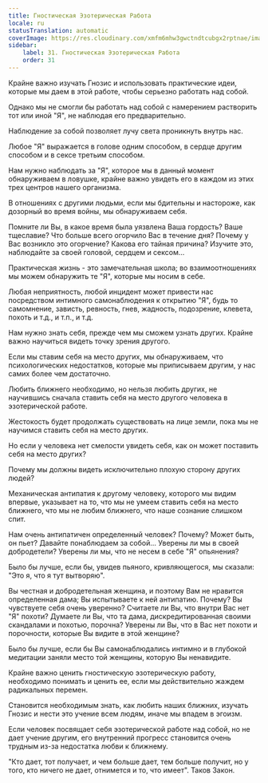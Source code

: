 ```yaml
---
title: Гностическая Эзотерическая Работа
locale: ru
statusTranslation: automatic
coverImage: https://res.cloudinary.com/xmfm6mhw3gwctndtcubgx2rptnae/image/upload/v1740468922/small_cover_tratado_de_psicologia_revolucionaria_a4c0dca4e0.webp
sidebar:
    label: 31. Гностическая Эзотерическая Работа
    order: 31
---
```

Крайне важно изучать Гнозис и использовать практические идеи, которые мы даем в этой работе, чтобы серьезно работать над собой.

Однако мы не смогли бы работать над собой с намерением растворить тот или иной "Я", не наблюдая его предварительно.

Наблюдение за собой позволяет лучу света проникнуть внутрь нас.

Любое "Я" выражается в голове одним способом, в сердце другим способом и в сексе третьим способом.

Нам нужно наблюдать за "Я", которое мы в данный момент обнаруживаем в ловушке, крайне важно увидеть его в каждом из этих трех центров нашего организма.

В отношениях с другими людьми, если мы бдительны и настороже, как дозорный во время войны, мы обнаруживаем себя.

Помните ли Вы, в какое время была уязвлена Ваша гордость? Ваше тщеславие? Что больше всего огорчило Вас в течение дня? Почему у Вас возникло это огорчение? Какова его тайная причина? Изучите это, наблюдайте за своей головой, сердцем и сексом...

Практическая жизнь - это замечательная школа; во взаимоотношениях мы можем обнаружить те "Я", которые мы носим в себе.

Любая неприятность, любой инцидент может привести нас посредством интимного самонаблюдения к открытию "Я", будь то самомнение, зависть, ревность, гнев, жадность, подозрение, клевета, похоть и т.д., и т.п., и т.д.

Нам нужно знать себя, прежде чем мы сможем узнать других. Крайне важно научиться видеть точку зрения другого.

Если мы ставим себя на место других, мы обнаруживаем, что психологических недостатков, которые мы приписываем другим, у нас самих более чем достаточно.

Любить ближнего необходимо, но нельзя любить других, не научившись сначала ставить себя на место другого человека в эзотерической работе.

Жестокость будет продолжать существовать на лице земли, пока мы не научимся ставить себя на место других.

Но если у человека нет смелости увидеть себя, как он может поставить себя на место других?

Почему мы должны видеть исключительно плохую сторону других людей?

Механическая антипатия к другому человеку, которого мы видим впервые, указывает на то, что мы не умеем ставить себя на место ближнего, что мы не любим ближнего, что наше сознание слишком спит.

Нам очень антипатичен определенный человек? Почему? Может быть, он пьет? Давайте понаблюдаем за собой... Уверены ли мы в своей добродетели? Уверены ли мы, что не несем в себе "Я" опьянения?

Было бы лучше, если бы, увидев пьяного, кривляющегося, мы сказали: "Это я, что я тут вытворяю".

Вы честная и добродетельная женщина, и поэтому Вам не нравится определенная дама; Вы испытываете к ней антипатию. Почему? Вы чувствуете себя очень уверенно? Считаете ли Вы, что внутри Вас нет "Я" похоти? Думаете ли Вы, что та дама, дискредитированная своими скандалами и похотью, порочна? Уверены ли Вы, что в Вас нет похоти и порочности, которые Вы видите в этой женщине?

Было бы лучше, если бы Вы самонаблюдались интимно и в глубокой медитации заняли место той женщины, которую Вы ненавидите.

Крайне важно ценить гностическую эзотерическую работу, необходимо понимать и ценить ее, если мы действительно жаждем радикальных перемен.

Становится необходимым знать, как любить наших ближних, изучать Гнозис и нести это учение всем людям, иначе мы впадем в эгоизм.

Если человек посвящает себя эзотерической работе над собой, но не дает учение другим, его внутренний прогресс становится очень трудным из-за недостатка любви к ближнему.

"Кто дает, тот получает, и чем больше дает, тем больше получит, но у того, кто ничего не дает, отнимется и то, что имеет". Таков Закон.

